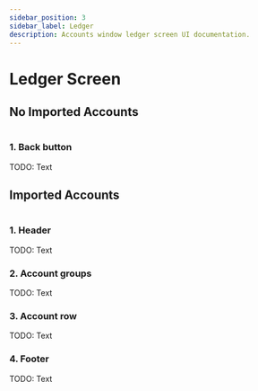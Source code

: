 ```yaml
---
sidebar_position: 3
sidebar_label: Ledger
description: Accounts window ledger screen UI documentation.
---
```



# Ledger Screen

## No Imported Accounts

<Img url="/img/ui/ui-accounts-ledger-01.png" maxHeight="400px" />

### 1. Back button

TODO: Text

## Imported Accounts

<Img url="/img/ui/ui-accounts-ledger-02.png" maxHeight="400px" />

### 1. Header

TODO: Text

### 2. Account groups

TODO: Text

### 3. Account row

TODO: Text

### 4. Footer

TODO: Text
